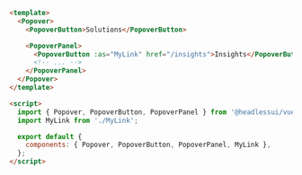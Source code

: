 ```html
<template>
  <Popover>
    <PopoverButton>Solutions</PopoverButton>

    <PopoverPanel>
      <PopoverButton :as="MyLink" href="/insights">Insights</PopoverButton>
      <!-- ... -->
    </PopoverPanel>
  </Popover>
</template>

<script>
  import { Popover, PopoverButton, PopoverPanel } from '@headlessui/vue';
  import MyLink from './MyLink';

  export default {
    components: { Popover, PopoverButton, PopoverPanel, MyLink },
  };
</script>
```
